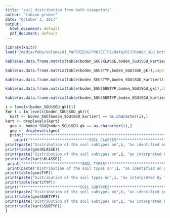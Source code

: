 ```yaml
---
title: "soil distribution from both viewpoints"
author: "fabian gruber"
date: "October 3, 2017"
output:
  html_document: default
  pdf_document: default
---
```

```r
library(knitr)
load("/media/fabs/Volume/01_PAPERZEUG/PROJECTP2/data2017/boden_SGU_Oct5.RData")
```

```r
kable(as.data.frame.matrix(table(boden_SGU$KLASSE,boden_SGU$SGU_kartiert)),caption="Distribution of the soil typ classes on the SGUs as interpreted by the surveyor")
```

```r
kable(as.data.frame.matrix(table(boden_SGU$TYP,boden_SGU$SGU_gk)),caption="Distribution of the soil types on the SGUs of the geological map")
```

```r
kable(as.data.frame.matrix(table(boden_SGU$TYP,boden_SGU$SGU_kartiert)),caption="Distribution of the soil types on the SGUs as interpreted by the surveyor")
```

```r
kable(as.data.frame.matrix(table(boden_SGU$SUBTYP,boden_SGU$SGU_gk)),caption="Distribution of the soil subtypes on the SGUs of the geological map")
```

```r
kable(as.data.frame.matrix(table(boden_SGU$SUBTYP,boden_SGU$SGU_kartiert)),caption="Distribution of the soil subtypes on the SGUs as interpreted by the surveyor")
```

```r
i = levels(boden_SGU$SGU_gk)[1]
for ( i in levels(boden_SGU$SGU_gk)){
  kart <- boden_SGU[boden_SGU$SGU_kartiert == as.character(i),]
kart <- droplevels(kart)
  geo <- boden_SGU[boden_SGU$SGU_gk == as.character(i),]
  geo <- droplevels(geo)
  print("***********************************************************************************")
    print("**************************SOIL CLASSES**********************************************")
print(paste("Distribution of the soil subtypes on",i, "as identified on geological map"))
print(table(geo$KLASSE))
print(paste("Distribution of the soil subtypes on",i, "as interpreted by the surveyor"))
print(table(kart$KLASSE))
 print("**************************SOIL TYPES************************************************")
 print(paste("Distribution of the soil types on",i, "as identified on geological map"))
print(table(geo$TYP))
print(paste("Distribution of the soil types on",i, "as interpreted by the surveyor"))
print(table(kart$TYP))
print("**************************SOIL SUBTYPES*********************************************")
print(paste("Distribution of the soil subtypes on",i, "as identified on geological map"))
print(table(geo$SUBTYP))
print(paste("Distribution of the soil subtypes on",i, "as interpreted by the surveyor"))
print(table(kart$SUBTYP))
}
```



